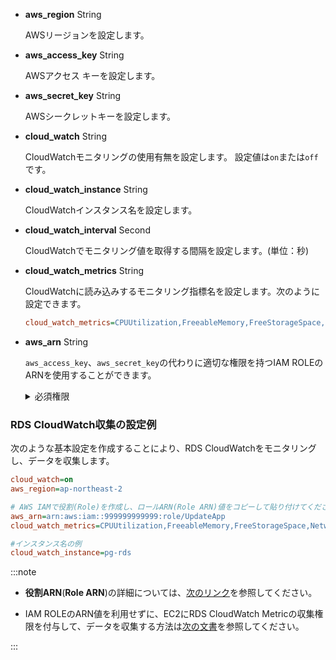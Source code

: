 -   **aws_region** <span class='type'>String</span>

    AWSリージョンを設定します。

-   **aws_access_key** <span class='type'>String</span>

    AWSアクセス キーを設定します。

-   **aws_secret_key** <span class='type'>String</span>

    AWSシークレットキーを設定します。

-   **cloud_watch** <span class='type'>String</span>

    CloudWatchモニタリングの使用有無を設定します。 設定値は`on`または`off`です。

-   **cloud_watch_instance** <span class='type'>String</span>

    CloudWatchインスタンス名を設定します。

-   **cloud_watch_interval** <span class='type'>Second</span>

    CloudWatchでモニタリング値を取得する間隔を設定します。(単位：秒)

-   **cloud_watch_metrics** <span class='type'>String</span>

    CloudWatchに読み込みするモニタリング指標名を設定します。次のように設定できます。

    ```ini
    cloud_watch_metrics=CPUUtilization,FreeableMemory,FreeStorageSpace,NetworkTransmitThroughput,NetworkReceiveThroughput
    ```

-   **aws_arn** <span class='type'>String</span>

    `aws_access_key`、`aws_secret_key`の代わりに適切な権限を持つIAM ROLEのARNを使用することができます。

    <details>
    <summary>必須権限</summary>

    ROLEには、次のアクセス権限(Policy)が必要です。

    | 権限                                | 権限内容                                |
    | --------------------------------- | ----------------------------------- |
    | rds:DescribeDBInstances           | インスタンスクラスの情報収集                      |
    | rds:DescribeDBClusters            | autoscale使用時クラスターから情報収集             |
    | rds:DescribeDBLogFiles            | CloudWatchログ収集                      |
    | rds:DownloadDBLogFilePortion      | CloudWatchログ収集                      |
    | ec2:DescribeInstanceTypes         | インスタンスクラスに対応するcpu数を収集               |
    | elasticache:DescribeCacheClusters | elasticacheを利用する場合時、インスタンスクラスの情報を収集 |
    | cloudwatch:ListMetrics            | CloudWatch指標一覧を収集                   |
    | cloudwatch:GetMetricStatistics    | CloudWatch指標から値を収集                  |
    | logs:DescribeLogStreams           | CloudWatchログ収集(掲示されたログ機能を使用する場合)    |
    | logs:GetLogEvents                 | CloudWatchログ収集(掲示されたログ機能を使用する場合)    |

    </details>

### RDS CloudWatch収集の設定例

次のような基本設定を作成することにより、RDS CloudWatchをモニタリングし、データを収集します。

```ini title='whatap.conf'
cloud_watch=on
aws_region=ap-northeast-2

# AWS IAMで役割(Role)を作成し、ロールARN(Role ARN)値をコピーして貼り付けてください。
aws_arn=arn:aws:iam::999999999999:role/UpdateApp
cloud_watch_metrics=CPUUtilization,FreeableMemory,FreeStorageSpace,NetworkTransmitThroughput,NetworkReceiveThroughput

#インスタンス名の例
cloud_watch_instance=pg-rds 
```

:::note

-   **役割ARN**(**Role ARN**)の詳細については、[次のリンク](https://docs.aws.amazon.com/IAM/latest/UserGuide/tutorial_cross-account-with-roles.html)を参照してください。

-   IAM ROLEのARN値を利用せずに、EC2にRDS CloudWatch Metricの収集権限を付与して、データを収集する方法は[次の文書](../reference/cloudwatch-metric-guide)を参照してください。

:::
